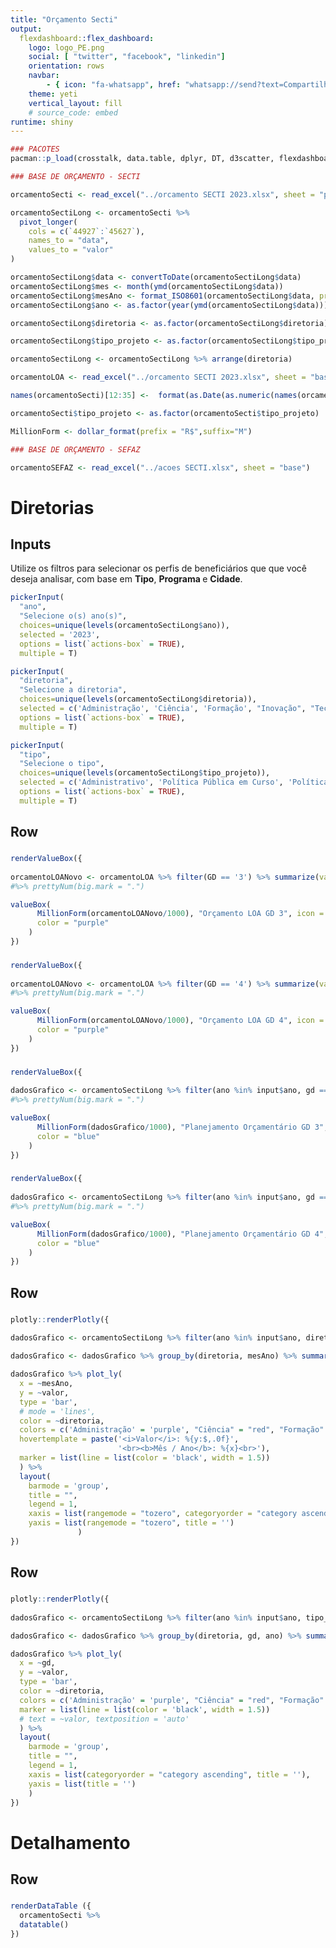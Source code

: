 ```yaml
---
title: "Orçamento Secti"
output: 
  flexdashboard::flex_dashboard:
    logo: logo_PE.png
    social: [ "twitter", "facebook", "linkedin"]
    orientation: rows
    navbar:
        - { icon: "fa-whatsapp", href: "whatsapp://send?text=Compartilhe", align: right }
    theme: yeti
    vertical_layout: fill
    # source_code: embed
runtime: shiny
---
```


```r
### PACOTES
pacman::p_load(crosstalk, data.table, dplyr, DT, d3scatter, flexdashboard, googlesheets4, htmltools, leaflet, leaflet.extras, lubridate, openxlsx, plotly, readxl, rgdal, scales, shiny, shinyWidgets, tidyverse)

### BASE DE ORÇAMENTO - SECTI

orcamentoSecti <- read_excel("../orcamento SECTI 2023.xlsx", sheet = "programas")

orcamentoSectiLong <- orcamentoSecti %>% 
  pivot_longer(
    cols = c(`44927`:`45627`), 
    names_to = "data",
    values_to = "valor"
)

orcamentoSectiLong$data <- convertToDate(orcamentoSectiLong$data)
orcamentoSectiLong$mes <- month(ymd(orcamentoSectiLong$data))
orcamentoSectiLong$mesAno <- format_ISO8601(orcamentoSectiLong$data, precision = "ym")
orcamentoSectiLong$ano <- as.factor(year(ymd(orcamentoSectiLong$data)))

orcamentoSectiLong$diretoria <- as.factor(orcamentoSectiLong$diretoria)

orcamentoSectiLong$tipo_projeto <- as.factor(orcamentoSectiLong$tipo_projeto)

orcamentoSectiLong <- orcamentoSectiLong %>% arrange(diretoria)

orcamentoLOA <- read_excel("../orcamento SECTI 2023.xlsx", sheet = "base")

names(orcamentoSecti)[12:35] <-  format(as.Date(as.numeric(names(orcamentoSecti)[12:35]), origin = "1899-12-30"), "%d/%m/%Y")

orcamentoSecti$tipo_projeto <- as.factor(orcamentoSecti$tipo_projeto)

MillionForm <- dollar_format(prefix = "R$",suffix="M")

### BASE DE ORÇAMENTO - SEFAZ

orcamentoSEFAZ <- read_excel("../acoes SECTI.xlsx", sheet = "base")
```

Diretorias {data-icon="fa-percent"}
=====================================  

Inputs {.sidebar}
-----------------------------------------------------------------------

Utilize os filtros para selecionar os perfis de beneficiários que que você deseja analisar, com base em <strong> Tipo</strong>, <strong> Programa </strong>e <strong> Cidade</strong>.

```r
pickerInput(
  "ano",
  "Selecione o(s) ano(s)", 
  choices=unique(levels(orcamentoSectiLong$ano)), 
  selected = '2023', 
  options = list(`actions-box` = TRUE),
  multiple = T)

pickerInput(
  "diretoria",
  "Selecione a diretoria",
  choices=unique(levels(orcamentoSectiLong$diretoria)), 
  selected = c('Administração', 'Ciência', 'Formação', "Inovação", "Tecnologia"), 
  options = list(`actions-box` = TRUE),
  multiple = T)

pickerInput(
  "tipo",
  "Selecione o tipo",
  choices=unique(levels(orcamentoSectiLong$tipo_projeto)), 
  selected = c('Administrativo', 'Política Pública em Curso', 'Política Pública Nova'), 
  options = list(`actions-box` = TRUE),
  multiple = T)
```

Row {data-width=100%}
-------------------------------------

###

```r
renderValueBox({
  
orcamentoLOANovo <- orcamentoLOA %>% filter(GD == '3') %>% summarize(valor = sum(LOA)/1000) %>% as.numeric %>% round(0)
#%>% prettyNum(big.mark = ".")

valueBox(
      MillionForm(orcamentoLOANovo/1000), "Orçamento LOA GD 3", icon = 'fa-dollar-sign',
      color = "purple"
    )
})
```

###

```r
renderValueBox({
  
orcamentoLOANovo <- orcamentoLOA %>% filter(GD == '4') %>% summarize(valor = sum(LOA)/1000) %>% as.numeric %>% round(0)
#%>% prettyNum(big.mark = ".")

valueBox(
      MillionForm(orcamentoLOANovo/1000), "Orçamento LOA GD 4", icon = 'fa-dollar-sign',
      color = "purple"
    )
})
```

###

```r
renderValueBox({
  
dadosGrafico <- orcamentoSectiLong %>% filter(ano %in% input$ano, gd == 'GD 3', tipo_projeto %in% input$tipo) %>% summarize(valor = sum(valor)/1000) %>% as.numeric %>% round(0) 
#%>% prettyNum(big.mark = ".")

valueBox(
      MillionForm(dadosGrafico/1000), "Planejamento Orçamentário GD 3", icon = 'fa-dollar-sign',
      color = "blue"
    )
})
```

###

```r
renderValueBox({
  
dadosGrafico <- orcamentoSectiLong %>% filter(ano %in% input$ano, gd == 'GD 4', tipo_projeto %in% input$tipo) %>% summarize(valor = sum(valor)/1000) %>% as.numeric %>% round(0) 
#%>% prettyNum(big.mark = ".")

valueBox(
      MillionForm(dadosGrafico/1000), "Planejamento Orçamentário GD 4", icon = 'fa-dollar-sign',
      color = "blue"
    )
})
```

Row {data-width=100%}
-------------------------------------

###

```r
plotly::renderPlotly({
  
dadosGrafico <- orcamentoSectiLong %>% filter(ano %in% input$ano, diretoria %in% input$diretoria, tipo_projeto %in% input$tipo)

dadosGrafico <- dadosGrafico %>% group_by(diretoria, mesAno) %>% summarise(valor = sum(valor))

dadosGrafico %>% plot_ly(
  x = ~mesAno, 
  y = ~valor, 
  type = 'bar', 
  # mode = 'lines',
  color = ~diretoria, 
  colors = c('Administração' = 'purple', "Ciência" = "red", "Formação" = "darkgreen", "Inovação" = "blue", "Tecnologia" = "goldenrod"), 
  hovertemplate = paste('<i>Valor</i>: %{y:$,.0f}',
                        '<br><b>Mês / Ano</b>: %{x}<br>'),
  marker = list(line = list(color = 'black', width = 1.5))
  ) %>% 
  layout(
    barmode = 'group', 
    title = "", 
    legend = 1, 
    xaxis = list(rangemode = "tozero", categoryorder = "category ascending", title = ''),
    yaxis = list(rangemode = "tozero", title = '')
               )
})
```

Row {data-width=100%}
-------------------------------------

###

```r
plotly::renderPlotly({
  
dadosGrafico <- orcamentoSectiLong %>% filter(ano %in% input$ano, tipo_projeto %in% input$tipo)

dadosGrafico <- dadosGrafico %>% group_by(diretoria, gd, ano) %>% summarise(valor = sum(valor))

dadosGrafico %>% plot_ly(
  x = ~gd, 
  y = ~valor, 
  type = 'bar',
  color = ~diretoria, 
  colors = c('Administração' = 'purple', "Ciência" = "red", "Formação" = "darkgreen", "Inovação" = "blue", "Tecnologia" = "goldenrod"),
  marker = list(line = list(color = 'black', width = 1.5))
  # text = ~valor, textposition = 'auto'
  ) %>% 
  layout(
    barmode = 'group', 
    title = "", 
    legend = 1, 
    xaxis = list(categoryorder = "category ascending", title = ''),
    yaxis = list(title = '')
    )
})
```

Detalhamento {data-icon="fa-bars"}
=====================================  

Row {data-width=100%}
-------------------------------------

###

```r

renderDataTable ({
  orcamentoSecti %>% 
  datatable()
})
```
